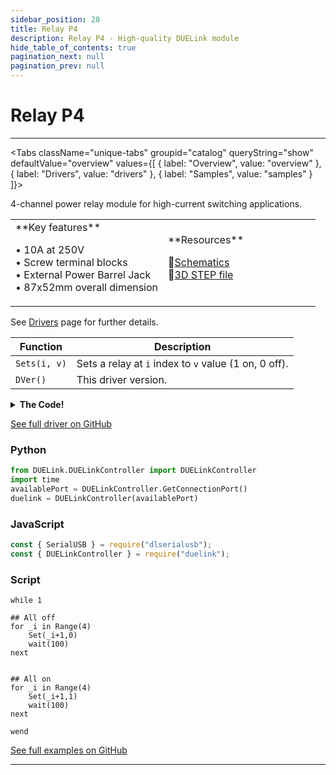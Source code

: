 ```yaml
---
sidebar_position: 28
title: Relay P4
description: Relay P4 - High-quality DUELink module
hide_table_of_contents: true
pagination_next: null
pagination_prev: null
---
```



# Relay P4

<ImageSection 
  product="acrelayp4-c"
  tagline="4x 10A Relay Controller"
/>

---

<Tabs className="unique-tabs" groupid="catalog" queryString="show" defaultValue="overview"
  values={[
    {
        label: "Overview",
        value: "overview"
    },
    {
        label: "Drivers",
        value: "drivers"
    },
    {
        label: "Samples",
        value: "samples"
    }
]}>

<TabItem value="overview">

4-channel power relay module for high-current switching applications.

<table><td width='50%'>
**Key features**

• 10A at 250V<br/>
• Screw terminal blocks<br/>
• External Power Barrel Jack<br/>
• 87x52mm overall dimension<br/>

</td><td width='50%'>
**Resources**
 
📄<a href="/sch/gdl-acrelayp4-c.pdf">Schematics</a><br/>
🔩<a href="/3d/gdl-acrelayp4-c.step">3D STEP file</a><br/>
</td></table>

</TabItem>

<TabItem value="drivers">

See [Drivers](/docs/engine/drivers) page for further details.

| Function | Description |
|----------|-------------|
| `Sets(i, v)` | Sets a relay at `i` index to `v` value (1 on, 0 off). |
| `DVer()` | This driver version. |
<details>
<summary><strong>The Code!</strong></summary>

**Relay P4 Driver**

```batch
##### Relay P4 Driver #####

fn DVer()
    return 1.0
fend

fn Set(i, v)
    if i < 1 || i > 4
        return
    end
    DWrite(7-i, v)
fend

####################

```

</details>

[See full driver on GitHub](https://github.com/ghi-electronics/duelink-website/tree/main/static/code/drivers)

</TabItem>

<TabItem value="samples">

### Python

```python
from DUELink.DUELinkController import DUELinkController
import time
availablePort = DUELinkController.GetConnectionPort()
duelink = DUELinkController(availablePort)
```

### JavaScript

```javascript
const { SerialUSB } = require("dlserialusb");
const { DUELinkController } = require("duelink");
```

### Script

```batch
while 1

## All off
for _i in Range(4)
    Set(_i+1,0)
    wait(100)
next


## All on
for _i in Range(4)
    Set(_i+1,1)
    wait(100)
next

wend

```

[See full examples on GitHub](https://github.com/ghi-electronics/duelink-website/tree/main/static/code/samples)

</TabItem>

</Tabs>

---

<OrderSection
    product="DUELink Relay P4"
    partnumber="GDL-ACRELAYP4-C"
    price="$0.00"
/>
